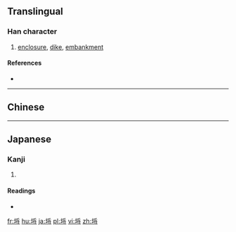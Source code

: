 {{also|埒}}
==Translingual==

===Han character===
{{Han char|rn=32|rad=土|as=07|sn=10|four=|canj=GBDI,XGBDI|ids=}}

# [[enclosure]], [[dike]], [[embankment]]

====References====
* {{Han ref|kx=0230.121|dkj=05124|dj=0466.040|hdz=10446.030|uh=57D3|ud=22483}}

----

==Chinese==
{{zh-see|埒|v}}

----

==Japanese==

===Kanji===
{{ja-kanji|grade=|rs=土07}}

# {{defn|lang=ja|sort=土07}}

====Readings====
* {{ja-readings|on=[[らち]] (rachi)|kun=[[かこい]] (kakoi)}}

[[fr:埓]]
[[hu:埓]]
[[ja:埓]]
[[pl:埓]]
[[vi:埓]]
[[zh:埓]]